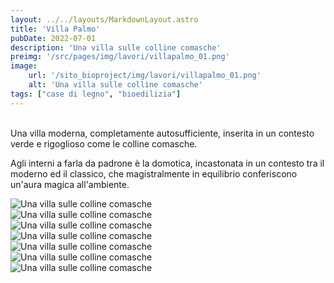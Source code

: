 ```yaml
---
layout: ../../layouts/MarkdownLayout.astro
title: 'Villa Palmo'
pubDate: 2022-07-01
description: 'Una villa sulle colline comasche'
preimg: '/src/pages/img/lavori/villapalmo_01.png'
image:
    url: '/sito_bioproject/img/lavori/villapalmo_01.png'
    alt: 'Una villa sulle colline comasche'
tags: ["case di legno", "bioedilizia"]
---
```


<br />
Una villa moderna, completamente autosufficiente, inserita in un contesto verde e rigoglioso come le colline comasche. <br/>

Agli interni a farla da padrone è la domotica, incastonata in un contesto tra il moderno ed il classico, che magistralmente in equilibrio conferiscono un'aura magica all'ambiente.
<br />


<div class="w-75 mx-auto vstack gap-1">
    <Image src={Vista_01} alt="Una villa sulle colline comasche" class="img-fluid" />
    <br />
    <Image src={Vista_02} alt="Una villa sulle colline comasche" class="img-fluid" /> 
    <br />
    <Image src={Vista_03} alt="Una villa sulle colline comasche" class="img-fluid" />
    <br />
    <Image src={Vista_04} alt="Una villa sulle colline comasche" class="img-fluid" />
    <br />
    <Image src={Vista_05} alt="Una villa sulle colline comasche" class="img-fluid" />
    <br />
    <Image src={Vista_06} alt="Una villa sulle colline comasche" class="img-fluid" />
    <br />
    <Image src={Vista_07} alt="Una villa sulle colline comasche" class="img-fluid" />
</div>